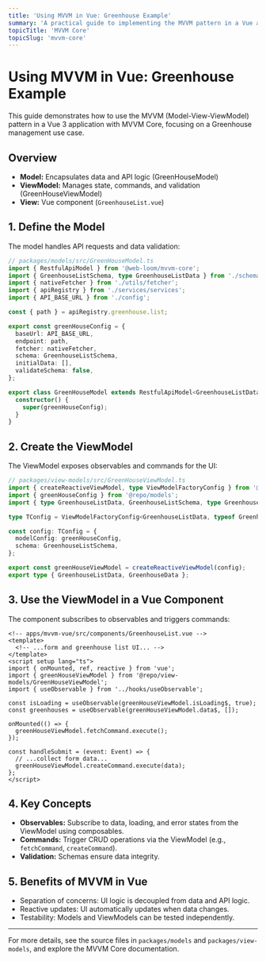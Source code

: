 ```yaml
---
title: 'Using MVVM in Vue: Greenhouse Example'
summary: 'A practical guide to implementing the MVVM pattern in a Vue app using MVVM Core, with a Greenhouse management use case.'
topicTitle: 'MVVM Core'
topicSlug: 'mvvm-core'
---
```


# Using MVVM in Vue: Greenhouse Example

This guide demonstrates how to use the MVVM (Model-View-ViewModel) pattern in a Vue 3 application with MVVM Core, focusing on a Greenhouse management use case.

## Overview

- **Model:** Encapsulates data and API logic (GreenHouseModel)
- **ViewModel:** Manages state, commands, and validation (GreenHouseViewModel)
- **View:** Vue component (`GreenhouseList.vue`)

## 1. Define the Model

The model handles API requests and data validation:

```typescript
// packages/models/src/GreenHouseModel.ts
import { RestfulApiModel } from '@web-loom/mvvm-core';
import { GreenhouseListSchema, type GreenhouseListData } from './schemas';
import { nativeFetcher } from './utils/fetcher';
import { apiRegistry } from './services/services';
import { API_BASE_URL } from './config';

const { path } = apiRegistry.greenhouse.list;

export const greenHouseConfig = {
  baseUrl: API_BASE_URL,
  endpoint: path,
  fetcher: nativeFetcher,
  schema: GreenhouseListSchema,
  initialData: [],
  validateSchema: false,
};

export class GreenHouseModel extends RestfulApiModel<GreenhouseListData, typeof GreenhouseListSchema> {
  constructor() {
    super(greenHouseConfig);
  }
}
```

## 2. Create the ViewModel

The ViewModel exposes observables and commands for the UI:

```typescript
// packages/view-models/src/GreenHouseViewModel.ts
import { createReactiveViewModel, type ViewModelFactoryConfig } from '@web-loom/mvvm-core';
import { greenHouseConfig } from '@repo/models';
import { type GreenhouseListData, GreenhouseListSchema, type GreenhouseData } from '@repo/models';

type TConfig = ViewModelFactoryConfig<GreenhouseListData, typeof GreenhouseListSchema>;

const config: TConfig = {
  modelConfig: greenHouseConfig,
  schema: GreenhouseListSchema,
};

export const greenHouseViewModel = createReactiveViewModel(config);
export type { GreenhouseListData, GreenhouseData };
```

## 3. Use the ViewModel in a Vue Component

The component subscribes to observables and triggers commands:

```vue
<!-- apps/mvvm-vue/src/components/GreenhouseList.vue -->
<template>
  <!-- ...form and greenhouse list UI... -->
</template>
<script setup lang="ts">
import { onMounted, ref, reactive } from 'vue';
import { greenHouseViewModel } from '@repo/view-models/GreenHouseViewModel';
import { useObservable } from '../hooks/useObservable';

const isLoading = useObservable(greenHouseViewModel.isLoading$, true);
const greenhouses = useObservable(greenHouseViewModel.data$, []);

onMounted(() => {
  greenHouseViewModel.fetchCommand.execute();
});

const handleSubmit = (event: Event) => {
  // ...collect form data...
  greenHouseViewModel.createCommand.execute(data);
};
</script>
```

## 4. Key Concepts

- **Observables:** Subscribe to data, loading, and error states from the ViewModel using composables.
- **Commands:** Trigger CRUD operations via the ViewModel (e.g., `fetchCommand`, `createCommand`).
- **Validation:** Schemas ensure data integrity.

## 5. Benefits of MVVM in Vue

- Separation of concerns: UI logic is decoupled from data and API logic.
- Reactive updates: UI automatically updates when data changes.
- Testability: Models and ViewModels can be tested independently.

---

For more details, see the source files in `packages/models` and `packages/view-models`, and explore the MVVM Core documentation.
